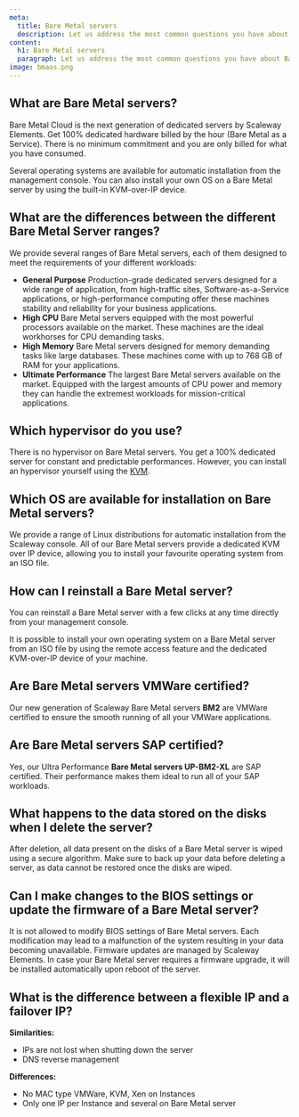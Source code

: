 ```yaml
---
meta:
  title: Bare Metal servers
  description: Let us address the most common questions you have about Bare Metal as a Service.
content:
  h1: Bare Metal servers
  paragraph: Let us address the most common questions you have about Bare Metal as a Service.
image: bmaas.png
---
```


## What are Bare Metal servers?

Bare Metal Cloud is the next generation of dedicated servers by Scaleway Elements. Get 100% dedicated hardware billed by the hour (Bare Metal as a Service). There is no minimum commitment and you are only billed for what you have consumed.

Several operating systems are available for automatic installation from the management console. You can also install your own OS on a Bare Metal server by using the built-in KVM-over-IP device.

## What are the differences between the different Bare Metal Server ranges?

We provide several ranges of Bare Metal servers, each of them designed to meet the requirements of your different workloads: 
- **General Purpose**
Production-grade dedicated servers designed for a wide range of application, from high-traffic sites, Software-as-a-Service applications, or high-performance computing offer these machines stability and reliability for your business applications.
- **High CPU**
Bare Metal servers equipped with the most powerful processors available on the market. These machines are the ideal workhorses for CPU demanding tasks.     
- **High Memory**
Bare Metal servers designed for memory demanding tasks like large databases. These machines come with up to 768 GB of RAM for your applications. 
- **Ultimate Performance** 
The largest Bare Metal servers available on the market. Equipped with the largest amounts of CPU power and memory they can handle the extremest workloads for mission-critical applications. 

## Which hypervisor do you use?

There is no hypervisor on Bare Metal servers. You get a 100% dedicated server for constant and predictable performances. However, you can install an hypervisor yourself using the [KVM](/compute/bare-metal-cloud/how-to/install-server-from-kvm/).

## Which OS are available for installation on Bare Metal servers?

We provide a range of Linux distributions for automatic installation from the Scaleway console. All of our Bare Metal servers provide a dedicated KVM over IP device, allowing you to install your favourite operating system from an ISO file.

## How can I reinstall a Bare Metal server?

You can reinstall a Bare Metal server with a few clicks at any time directly from your management console.

It is possible to install your own operating system on a Bare Metal server from an ISO file by using the remote access feature and the dedicated KVM-over-IP device of your machine.

## Are Bare Metal servers VMWare certified?

Our new generation of Scaleway Bare Metal servers **BM2** are VMWare certified to ensure the smooth running of all your VMWare applications. 

## Are Bare Metal servers SAP certified?

Yes, our Ultra Performance **Bare Metal servers UP-BM2-XL** are SAP certified. Their performance makes them ideal to run all of your SAP workloads.

## What happens to the data stored on the disks when I delete the server?

After deletion, all data present on the disks of a Bare Metal server is wiped using a secure algorithm. Make sure to back up your data before deleting a server, as data cannot be restored once the disks are wiped.

## Can I make changes to the BIOS settings or update the firmware of a Bare Metal server?

It is not allowed to modify BIOS settings of Bare Metal servers. Each modification may lead to a malfunction of the system resulting in your data becoming unavailable.
Firmware updates are managed by Scaleway Elements. In case your Bare Metal server requires a firmware upgrade, it will be installed automatically upon reboot of the server.

## What is the difference between a flexible IP and a failover IP?

**Similarities:** 
- IPs are not lost when shutting down the server 
- DNS reverse management 

**Differences:** 
- No MAC type VMWare, KVM, Xen on Instances 
- Only one IP per Instance and several on Bare Metal server